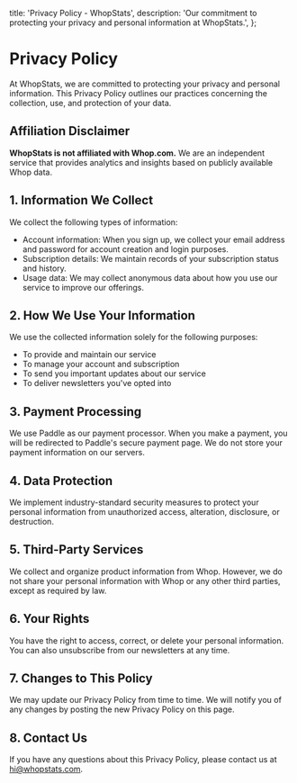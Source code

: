 
  title: 'Privacy Policy - WhopStats',
  description: 'Our commitment to protecting your privacy and personal information at WhopStats.',
};

# Privacy Policy

<AnimatedName />

At WhopStats, we are committed to protecting your privacy and personal information. This Privacy Policy
outlines our practices concerning the collection, use, and protection of your data.

## Affiliation Disclaimer

**WhopStats is not affiliated with Whop.com.** We are an independent service that provides
analytics and insights based on publicly available Whop data.

## 1. Information We Collect

We collect the following types of information:

- Account information: When you sign up, we collect your email address and password for account creation and
  login purposes.
- Subscription details: We maintain records of your subscription status and history.
- Usage data: We may collect anonymous data about how you use our service to improve our offerings.

## 2. How We Use Your Information

We use the collected information solely for the following purposes:

- To provide and maintain our service
- To manage your account and subscription
- To send you important updates about our service
- To deliver newsletters you've opted into

## 3. Payment Processing

We use Paddle as our payment processor. When you make a payment, you will be redirected to Paddle's
secure payment page. We do not store your payment information on our servers.

## 4. Data Protection

We implement industry-standard security measures to protect your personal information from unauthorized
access, alteration, disclosure, or destruction.

## 5. Third-Party Services

We collect and organize product information from Whop. However, we do not share your personal information with
Whop or any other third parties, except as required by law.

## 6. Your Rights

You have the right to access, correct, or delete your personal information. You can also unsubscribe from our
newsletters at any time.

## 7. Changes to This Policy

We may update our Privacy Policy from time to time. We will notify you of any changes by posting the new
Privacy Policy on this page.

## 8. Contact Us

If you have any questions about this Privacy Policy, please contact us at hi@whopstats.com.
